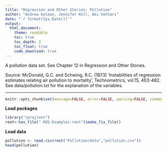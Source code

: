 ```yaml
---
title: "Regression and Other Stories: Pollution"
author: "Andrew Gelman, Jennifer Hill, Aki Vehtari"
date: "`r format(Sys.Date())`"
output:
  html_document:
    theme: readable
    toc: true
    toc_depth: 2
    toc_float: true
    code_download: true
---
```

A pollution data set. See Chapter 12 in Regression and Other
Stories.

Source: McDonald, G.C. and Schwing, R.C. (1973) 'Instabilities of
regression estimates relating air pollution to mortality',
Technometrics, vol.15, 463-482. See data/pollution.txt for the
explanation of the variables.

-------------


```r
knitr::opts_chunk$set(message=FALSE, error=FALSE, warning=FALSE, comment=NA)
```

**Load packages**

```r
library("rprojroot")
root<-has_file(".ROS-Examples-root")$make_fix_file()
```

**Load data**

```r
pollution <- read.csv(root("Pollution/data","pollution.csv"))
head(pollution)
```

